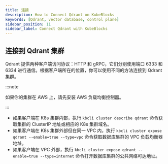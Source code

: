 ```yaml
---
title: 连接
description: How to Connect Qdrant on KubeBlocks
keywords: [Qdrant, vector database, control plane]
sidebar_position: 11
sidebar_label: Connect Qdrant with KubeBlocks
---
```



## 连接到 Qdrant 集群

Qdrant 提供两种客户端访问协议：HTTP 和 gRPC，它们分别使用端口 6333 和 6334 进行通信。根据客户端所在的位置，你可以使用不同的方法连接到 Qdrant 集群。

:::note

如果你的集群在 AWS 上，请先安装 AWS 负载均衡控制器。

:::

- 如果客户端在 K8s 集群内部，执行 `kbcli cluster describe qdrant` 命令获取集群的 ClusterIP 地址或相应的 K8s 集群域名。
- 如果客户端在 K8s 集群外部但在同一 VPC 内，执行 `kbcli cluster expose qdrant --enable=true --type=vpc` 命令获取数据库集群的 VPC 负载均衡器地址。
- 如果客户端在 VPC 外部，执行 `kbcli cluster expose qdrant --enable=true --type=internet` 命令打开数据库集群的公共网络可达地址。

